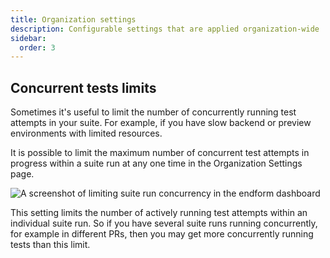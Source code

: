 ```yaml
---
title: Organization settings
description: Configurable settings that are applied organization-wide
sidebar:
  order: 3
---
```




## Concurrent tests limits

Sometimes it's useful to limit the number of concurrently running test attempts in your suite. For example, if you have slow backend or preview environments with limited resources.

It is possible to limit the maximum number of concurrent test attempts in progress within a suite run at any one time in the Organization Settings page.

<Image
  src={ConcurrencyLimits}
  alt="A screenshot of limiting suite run concurrency in the endform dashboard"
/>

This setting limits the number of actively running test attempts within an individual suite run. So if you have several suite runs running concurrently, for example in different PRs, then you may get more concurrently running tests than this limit.
